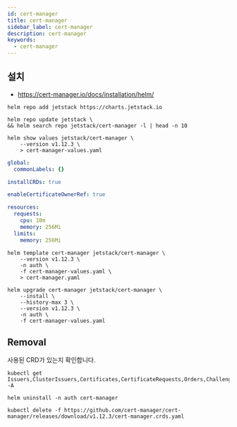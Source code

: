 ```yaml
---
id: cert-manager
title: cert-manager
sidebar_label: cert-manager
description: cert-manager
keywords:
  - cert-manager
---
```


## 설치

- https://cert-manager.io/docs/installation/helm/

```shell
helm repo add jetstack https://charts.jetstack.io
```

```shell
helm repo update jetstack \
&& helm search repo jetstack/cert-manager -l | head -n 10
```

```shell
helm show values jetstack/cert-manager \
    --version v1.12.3 \
    > cert-manager-values.yaml
```

```yaml title="cert-manager-values.yaml"
global:
  commonLabels: {}

installCRDs: true

enableCertificateOwnerRef: true

resources:
  requests:
    cpu: 10m
    memory: 256Mi
  limits:
    memory: 256Mi
```

```shell
helm template cert-manager jetstack/cert-manager \
    --version v1.12.3 \
    -n auth \
    -f cert-manager-values.yaml \
    > cert-manager.yaml
```

```shell
helm upgrade cert-manager jetstack/cert-manager \
    --install \
    --history-max 3 \
    --version v1.12.3 \
    -n auth \
    -f cert-manager-values.yaml
```

## Removal

사용된 CRD가 있는지 확인합니다.

```shell
kubectl get Issuers,ClusterIssuers,Certificates,CertificateRequests,Orders,Challenges -A
```

```shell
helm uninstall -n auth cert-manager
```

```shell
kubectl delete -f https://github.com/cert-manager/cert-manager/releases/download/v1.12.3/cert-manager.crds.yaml
```
